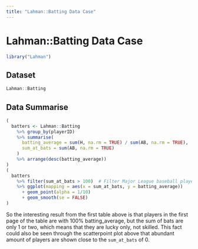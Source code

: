 ```yaml
---
title: "Lahman::Batting Data Case"
---
```


# Lahman::Batting Data Case

```r
library("Lahman")
```

## Dataset

```r
Lahman::Batting
```

## Data Summarise

```r
(
  batters <- Lahman::Batting
    %>% group_by(playerID)
    %>% summarise(
      batting_average = sum(H, na.rm = TRUE) / sum(AB, na.rm = TRUE),
      sum_at_bats = sum(AB, na.rm = TRUE)
    )
    %>% arrange(desc(batting_average))
)
(
  batters
    %>% filter(sum_at_bats > 100)  # Filter Major League baseball player
    %>% ggplot(mapping = aes(x = sum_at_bats, y = batting_average))
      + geom_point(alpha = 1/10)
      + geom_smooth(se = FALSE)
)
```
So the interesting result from the first table above is that players in the first page of the table are with 100% batting_average, but the sum of bats are only 1 or two, which means that they are lucky only, not skilled. This fact could also be seen through the scatterpoint plot above that abundant amount of players are shown close to the `sum_at_bats` of 0.

